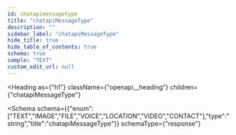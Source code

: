 ```yaml
---
id: chatapimessagetype
title: "chatapiMessageType"
description: ""
sidebar_label: "chatapiMessageType"
hide_title: true
hide_table_of_contents: true
schema: true
sample: "TEXT"
custom_edit_url: null
---
```



<Heading
  as={"h1"}
  className={"openapi__heading"}
  children={"chatapiMessageType"}
>
</Heading>





<Schema
  schema={{"enum":["TEXT","IMAGE","FILE","VOICE","LOCATION","VIDEO","CONTACT"],"type":"string","title":"chatapiMessageType"}}
  schemaType={"response"}
>
  
</Schema>
            